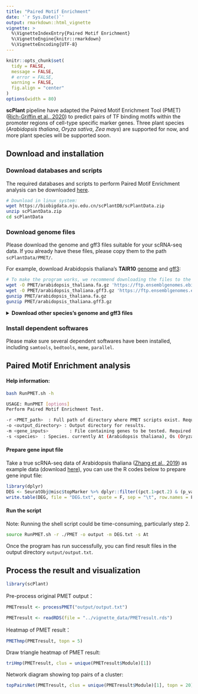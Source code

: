 ```yaml
---
title: "Paired Motif Enrichment"
date: '`r Sys.Date()`'
output: rmarkdown::html_vignette
vignette: >
  %\VignetteIndexEntry{Paired Motif Enrichment}
  %\VignetteEngine{knitr::rmarkdown}
  %\VignetteEncoding{UTF-8}
---
```


```r
knitr::opts_chunk$set(
  tidy = FALSE,
  message = FALSE,
  # error = FALSE,
  warning = FALSE,
  fig.align = "center"
)
options(width = 80)
```


**scPlant** pipeline have adapted the Paired Motif Enrichment Tool (PMET) ([Rich-Griffin et al., 2020](https://academic.oup.com/plcell/article/32/9/2742/6118120)) to predict pairs of TF binding motifs within the promoter regions of cell-type specific marker genes. Three plant species (*Arabidopsis thaliana*, *Oryza sativa*, *Zea mays*) are supported for now, and more plant species will be supported soon.

## Download and installation

### Download databases and scripts

The required databases and scripts to perform Paired Motif Enrichment analysis can be downloaded [here](https://biobigdata.nju.edu.cn/scPlantDB/scPlantData.zip).

```bash
# Download in linux system:
wget https://biobigdata.nju.edu.cn/scPlantDB/scPlantData.zip
unzip scPlantData.zip
cd scPlantData
```

### Download genome files

Please download the genome and gff3 files suitable for your scRNA-seq data. If you already have these files, please copy them to the path `scPlantData/PMET/`.

For example, download Arabidopsis thaliana's **TAIR10** [genome](https://ftp.ensemblgenomes.ebi.ac.uk/pub/plants/release-55/fasta/arabidopsis_thaliana/dna/Arabidopsis_thaliana.TAIR10.dna.toplevel.fa.gz) and [gff3](https://ftp.ensemblgenomes.ebi.ac.uk/pub/plants/release-55/gff3/arabidopsis_thaliana/Arabidopsis_thaliana.TAIR10.55.gff3.gz):

```bash
# To make the program works, we recommend downloading the files to the directory scPlantData/PMET/
wget -O PMET/arabidopsis_thaliana.fa.gz 'https://ftp.ensemblgenomes.ebi.ac.uk/pub/plants/release-55/fasta/arabidopsis_thaliana/dna/Arabidopsis_thaliana.TAIR10.dna.toplevel.fa.gz'
wget -O PMET/arabidopsis_thaliana.gff3.gz 'https://ftp.ensemblgenomes.ebi.ac.uk/pub/plants/release-55/gff3/arabidopsis_thaliana/Arabidopsis_thaliana.TAIR10.55.gff3.gz'
gunzip PMET/arabidopsis_thaliana.fa.gz
gunzip PMET/arabidopsis_thaliana.gff3.gz
```

<details>
  <summary>**Download other species's genome and gff3 files**</summary>
Users can download other plant organism's genome and gff3 files in [EnsemblPlants](https://plants.ensembl.org/index.html) and [Phytozome](https://phytozome-next.jgi.doe.gov/).
For example, download Zea mays's **Zm-B73-REFERENCE-NAM-5.0** [genome](https://ftp.ensemblgenomes.ebi.ac.uk/pub/plants/release-55/fasta/zea_mays/dna/Zea_mays.Zm-B73-REFERENCE-NAM-5.0.dna.toplevel.fa.gz) and [gff3](https://ftp.ensemblgenomes.ebi.ac.uk/pub/plants/release-55/gff3/zea_mays/Zea_mays.Zm-B73-REFERENCE-NAM-5.0.55.gff3.gz):

```bash
wget -O PMET/zea_mays.fa.gz 'https://ftp.ensemblgenomes.ebi.ac.uk/pub/plants/release-55/fasta/zea_mays/dna/Zea_mays.Zm-B73-REFERENCE-NAM-5.0.dna.toplevel.fa.gz'
wget -O PMET/zea_mays.gff3.gz 'https://ftp.ensemblgenomes.ebi.ac.uk/pub/plants/release-55/gff3/zea_mays/Zea_mays.Zm-B73-REFERENCE-NAM-5.0.55.gff3.gz'
gunzip PMET/zea_mays.fa.gz
gunzip PMET/zea_mays.gff3.gz
```
</details>


### Install dependent softwares

Please make sure several dependent softwares have been installed, including `samtools`, `bedtools`, `meme`, `parallel`.


## Paired Motif Enrichment analysis

#### Help information:

```bash
bash RunPMET.sh -h
```

```bash
USAGE: RunPMET [options]
Perform Paired Motif Enrichment Test.

-r <PMET_path>  : Full path of directory where PMET scripts exist. Required.
-o <output_directory> : Output directory for results.
-m <gene_inputs>        : File containing genes to be tested. Required. A 2 column tab-delimited text file containing cluster ID in column 1 and genes in column 2.
-s <species>  : Species. currently At (Arabidopsis thaliana), Os (Oryza sativa), Zm (Zea mays) are supported.
```

#### Prepare gene input file

Take a true scRNA-seq data of Arabidopsis thaliana ([Zhang et al., 2019](https://www.sciencedirect.com/science/article/pii/S1674205219301339)) as example data (download [here](https://biobigdata.nju.edu.cn/scPlantDB/SeuratObj.rds)), you can use the R codes below to prepare gene input file:

```r
library(dplyr)
DEG <- SeuratObj@misc$topMarker %>% dplyr::filter((pct.1>pct.2) & (p_val <0.05) & (pct.1>0.25) & avg_logFC>0.25) %>% dplyr::select(cluster, gene)
write.table(DEG, file = "DEG.txt", quote = F, sep = "\t", row.names = F, col.names = F)
```

#### Run the script

Note: Running the shell script could be time-consuming, particularly step 2.

```bash
source RunPMET.sh -r ./PMET -o output -m DEG.txt -s At
```

Once the program has run successfully, you can find result files in the output directory `output/output.txt`.


## Process the result and visualization

```r
library(scPlant)
```

Pre-process original PMET output：

```r
PMETresult <- processPMET("output/output.txt")
```

```r
PMETresult <- readRDS(file = "../vignette_data/PMETresult.rds")
```

Heatmap of PMET result：

```r
PMEThmp(PMETresult, topn = 5)
```

Draw triangle heatmap of PMET result:

```r
triHmp(PMETresult, clus = unique(PMETresult$Module)[1])
```

Network diagram showing top pairs of a cluster:

```r
topPairsNet(PMETresult, clus = unique(PMETresult$Module)[1], topn = 20)
```

























